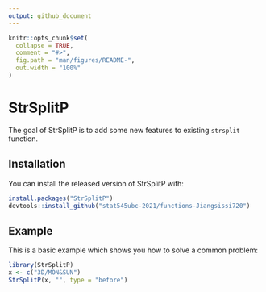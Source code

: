 ```yaml
---
output: github_document
---
```


<!-- README.md is generated from README.Rmd. Please edit that file -->

```r
knitr::opts_chunk$set(
  collapse = TRUE,
  comment = "#>",
  fig.path = "man/figures/README-",
  out.width = "100%"
)
```

# StrSplitP

<!-- badges: start -->
<!-- badges: end -->

The goal of StrSplitP is to add some new features to existing `strsplit` function.

## Installation

You can install the released version of StrSplitP with:

``` r
install.packages("StrSplitP")
devtools::install_github("stat545ubc-2021/functions-Jiangsissi720")
```

## Example

This is a basic example which shows you how to solve a common problem:

```r
library(StrSplitP)
x <- c("3D/MON&SUN")
StrSplitP(x, "", type = "before")
```


